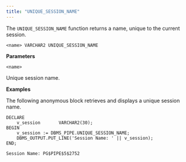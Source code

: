 ```yaml
---
title: "UNIQUE_SESSION_NAME"
---
```




The `UNIQUE_SESSION_NAME` function returns a name, unique to the current session.

`<name> VARCHAR2 UNIQUE_SESSION_NAME`

**Parameters**

`<name>`

Unique session name.

**Examples**

The following anonymous block retrieves and displays a unique session name.

``` text
DECLARE
    v_session       VARCHAR2(30);
BEGIN
    v_session := DBMS_PIPE.UNIQUE_SESSION_NAME;
    DBMS_OUTPUT.PUT_LINE('Session Name: ' || v_session);
END;

Session Name: PG$PIPE$5$2752
```
